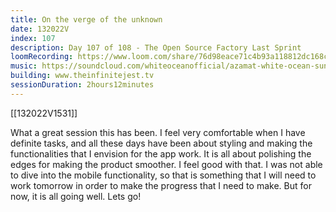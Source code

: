 ```yaml
---
title: On the verge of the unknown
date: 132022V
index: 107
description: Day 107 of 108 - The Open Source Factory Last Sprint
loomRecording: https://www.loom.com/share/76d98eace71c4b93a118812dc168c87e
music: https://soundcloud.com/whiteoceanofficial/azamat-white-ocean-sunset-burning-man-2016
building: www.theinfinitejest.tv
sessionDuration: 2hours12minutes
---
```


[[132022V1531]]

What a great session this has been. I feel very comfortable when I have definite tasks, and all these days have been about styling and making the functionalities that I envision for the app work. It is all about polishing the edges for making the product smoother. I feel good with that. I was not able to dive into the mobile functionality, so that is something that I will need to work tomorrow in order to make the progress that I need to make. But for now, it is all going well. Lets go!
